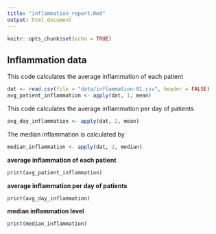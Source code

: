 ```yaml
---
title: "inflammation_report.Rmd"
output: html_document
---
```


```r
knitr::opts_chunk$set(echo = TRUE)
```

## Inflammation data

This code calculates the average inflammation of each patient


```r

dat <- read.csv(file = "data/inflammation-01.csv", header = FALSE)
avg_patient_inflammation <- apply(dat, 1, mean)
```

This code calculates the average inflammation per day of patients
```r
avg_day_inflammation <- apply(dat, 2, mean)

```


The median inflammation is calculated by

```r
median_inflammation <- apply(dat, 2, median)
```
**average inflammation of each patient**
```r
print(avg_patient_inflammation)
```

**average inflammation per day of patients**
```r
print(avg_day_inflammation)
```


**median inflammation level**

```r
print(median_inflammation)
```

